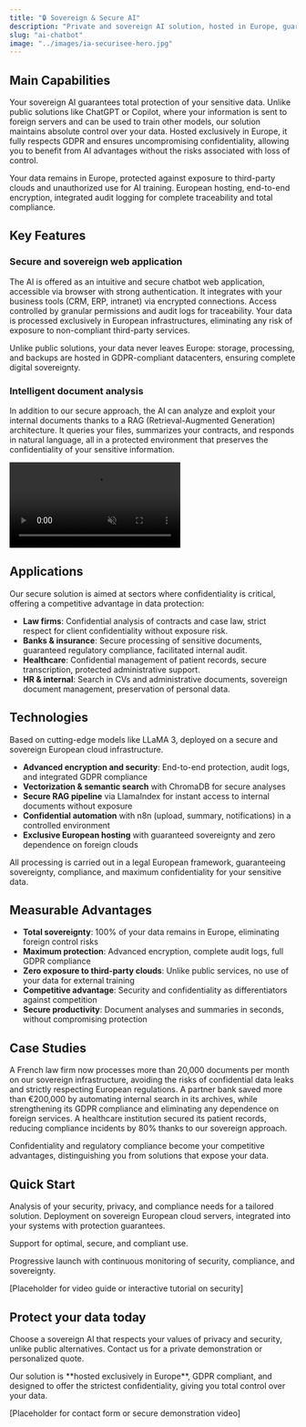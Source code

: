 ```yaml
---
title: "🔒 Sovereign & Secure AI"
description: "Private and sovereign AI solution, hosted in Europe, guaranteeing confidentiality and GDPR compliance, unlike public services that expose your data."
slug: "ai-chatbot"
image: "../images/ia-securisee-hero.jpg"
---
```


## Main Capabilities

Your sovereign AI guarantees total protection of your sensitive data. Unlike public solutions like ChatGPT or Copilot, where your information is sent to foreign servers and can be used to train other models, our solution maintains absolute control over your data. Hosted exclusively in Europe, it fully respects GDPR and ensures uncompromising confidentiality, allowing you to benefit from AI advantages without the risks associated with loss of control.

<CardGroup cols={2}>
  <Card title="Sovereign data protection" icon="shield">
    Your data remains in Europe, protected against exposure to third-party clouds and unauthorized
    use for AI training.
  </Card>
  <Card title="Guaranteed GDPR compliance" icon="lock">
    European hosting, end-to-end encryption, integrated audit logging for complete traceability and
    total compliance.
  </Card>
</CardGroup>

## Key Features

### Secure and sovereign web application

The AI is offered as an intuitive and secure chatbot web application, accessible via browser with strong authentication. It integrates with your business tools (CRM, ERP, intranet) via encrypted connections. Access controlled by granular permissions and audit logs for traceability. Your data is processed exclusively in European infrastructures, eliminating any risk of exposure to non-compliant third-party services.

<Warning>
  Unlike public solutions, your data never leaves Europe: storage, processing, and backups are
  hosted in GDPR-compliant datacenters, ensuring complete digital sovereignty.
</Warning>

### Intelligent document analysis

In addition to our secure approach, the AI can analyze and exploit your internal documents thanks to a RAG (Retrieval-Augmented Generation) architecture. It queries your files, summarizes your contracts, and responds in natural language, all in a protected environment that preserves the confidentiality of your sensitive information.

<video
  autoPlay
  muted
  loop
  playsInline
  className="w-full aspect-video rounded-xl"
  src="https://github.com/MathieuBosse/docs/releases/download/mintlify/demo.mp4"
/>

## Applications

Our secure solution is aimed at sectors where confidentiality is critical, offering a competitive advantage in data protection:

- **Law firms**: Confidential analysis of contracts and case law, strict respect for client confidentiality without exposure risk.
- **Banks & insurance**: Secure processing of sensitive documents, guaranteed regulatory compliance, facilitated internal audit.
- **Healthcare**: Confidential management of patient records, secure transcription, protected administrative support.
- **HR & internal**: Search in CVs and administrative documents, sovereign document management, preservation of personal data.

## Technologies

Based on cutting-edge models like LLaMA 3, deployed on a secure and sovereign European cloud infrastructure.

- **Advanced encryption and security**: End-to-end protection, audit logs, and integrated GDPR compliance
- **Vectorization & semantic search** with ChromaDB for secure analyses
- **Secure RAG pipeline** via LlamaIndex for instant access to internal documents without exposure
- **Confidential automation** with n8n (upload, summary, notifications) in a controlled environment
- **Exclusive European hosting** with guaranteed sovereignty and zero dependence on foreign clouds

<Info>
  All processing is carried out in a legal European framework, guaranteeing sovereignty, compliance,
  and maximum confidentiality for your sensitive data.
</Info>

## Measurable Advantages

- **Total sovereignty**: 100% of your data remains in Europe, eliminating foreign control risks
- **Maximum protection**: Advanced encryption, complete audit logs, full GDPR compliance
- **Zero exposure to third-party clouds**: Unlike public services, no use of your data for external training
- **Competitive advantage**: Security and confidentiality as differentiators against competition
- **Secure productivity**: Document analyses and summaries in seconds, without compromising protection

## Case Studies

A French law firm now processes more than 20,000 documents per month on our sovereign infrastructure, avoiding the risks of confidential data leaks and strictly respecting European regulations.
A partner bank saved more than €200,000 by automating internal search in its archives, while strengthening its GDPR compliance and eliminating any dependence on foreign services.
A healthcare institution secured its patient records, reducing compliance incidents by 80% thanks to our sovereign approach.

<Check>
  Confidentiality and regulatory compliance become your competitive advantages, distinguishing you
  from solutions that expose your data.
</Check>

## Quick Start

<Steps>
<Step title="Initial consultation">
  Analysis of your security, privacy, and compliance needs for a tailored solution.
</Step>

<Step title="Technical configuration">
  Deployment on sovereign European cloud servers, integrated into your systems with protection
  guarantees.
</Step>

<Step title="Team training">Support for optimal, secure, and compliant use.</Step>

<Step title="Production launch">
  Progressive launch with continuous monitoring of security, compliance, and sovereignty.
</Step>
</Steps>

[Placeholder for video guide or interactive tutorial on security]

## Protect your data today

Choose a sovereign AI that respects your values of privacy and security, unlike public alternatives. Contact us for a private demonstration or personalized quote.

<Note>
  Our solution is **hosted exclusively in Europe**, GDPR compliant, and designed to offer the
  strictest confidentiality, giving you total control over your data.
</Note>

[Placeholder for contact form or secure demonstration video]
